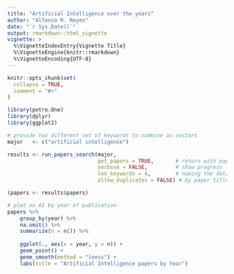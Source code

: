 ```yaml
---
title: "Artificial Intelligence over the years"
author: "Alfonso R. Reyes"
date: "`r Sys.Date()`"
output: rmarkdown::html_vignette
vignette: >
  %\VignetteIndexEntry{Vignette Title}
  %\VignetteEngine{knitr::rmarkdown}
  %\VignetteEncoding{UTF-8}
---
```


```r
knitr::opts_chunk$set(
  collapse = TRUE,
  comment = "#>"
)
```


```r
library(petro.One)
library(dplyr)
library(ggplot2)

# provide two different set of keywords to combine as vectors
major   <- c("artificial intelligence")

results <- run_papers_search(major, 
                             get_papers = TRUE,       # return with papers
                             verbose = FALSE,         # show progress
                             len_keywords = 4,        # naming the data file
                             allow_duplicates = FALSE) # by paper title and id

(papers <- results$papers)
```

```r
# plot on AI by year of publication
papers %>% 
    group_by(year) %>% 
    na.omit() %>% 
    summarize(n = n()) %>% 
    
    ggplot(., aes(x = year, y = n)) +
    geom_point() +
    geom_smooth(method = "loess") +
    labs(title = "Artificial Intelligence papers by Year")
```

